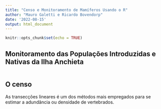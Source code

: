 ```yaml
---
title: "Censo e Monitoramento de Mamíferos Usando o R"
author: "Mauro Galetti e Ricardo Bovendorp"
date: '2022-08-15'
output: html_document
---
```


```r
knitr::opts_chunk$set(echo = TRUE)
```

## Monitoramento das Populações Introduzidas e Nativas da Ilha Anchieta



```r

```

## O censo

As transecções lineares é um dos métodos mais empregados para se estimar a adundância ou densidade de vertebrados.

```r

```

